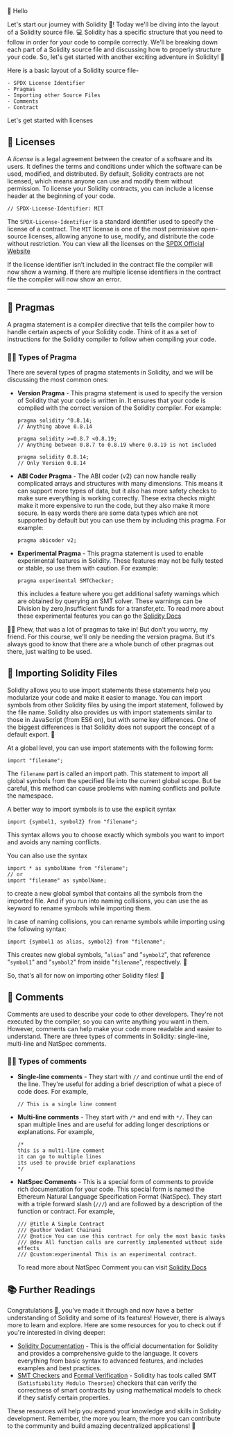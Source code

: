 
<div className="text-[36px]">👋 Hello</div>

Let's start our journey with Solidity 🚀! Today we'll be diving into the layout of a Solidity source file. 💻 Solidity has a specific structure that you need to follow in order for your code to compile correctly. We'll be breaking down each part of a Solidity source file and discussing how to properly structure your code. So, let's get started with another exciting adventure in Solidity! 🤩

Here is a basic layout of a Solidity source file-

```
- SPDX License Identifier
- Pragmas
- Importing other Source Files
- Comments
- Contract
```

Let's get started with licenses

## 🪪 Licenses

A _license_ is a legal agreement between the creator of a software and its users. It defines the terms and conditions under which the software can be used, modified, and distributed. By default, Solidity contracts are not licensed, which means anyone can use and modify them without permission. To license your Solidity contracts, you can include a license header at the beginning of your code.

```solidity filename="Contract.sol" copy
// SPDX-License-Identifier: MIT
```

The `SPDX-License-Identifier` is a standard identifier used to specify the license of a contract. The `MIT` license is one of the most permissive open-source licenses, allowing anyone to use, modify, and distribute the code without restriction. You can view all the licenses on the [SPDX Official Website](https://spdx.org/licenses/)


<Callout type="warning" emoji="⚠️">
  If the license identifier isn’t included in the contract file the compiler
  will now show a warning.
</Callout>

<Callout type="error" emoji="🚫">
  If there are multiple license identifiers in the contract file the compiler
  will now show an error.
</Callout>

---

## 📎 Pragmas

A pragma statement is a compiler directive that tells the compiler how to handle certain aspects of your Solidity code. Think of it as a set of instructions for the Solidity compiler to follow when compiling your code.

### 👨‍💻 Types of Pragma

There are several types of pragma statements in Solidity, and we will be discussing the most common ones:

- **Version Pragma** - This pragma statement is used to specify the version of Solidity that your code is written in. It ensures that your code is compiled with the correct version of the Solidity compiler. For example:

  ```solidity copy {1,4,7}
  pragma solidity ^0.8.14;
  // Anything above 0.8.14

  pragma solidity >=0.8.7 <0.8.19;
  // Anything between 0.8.7 to 0.8.19 where 0.8.19 is not included

  pragma solidity 0.8.14;
  // Only Version 0.8.14
  ```

- **ABI Coder Pragma** - The ABI coder (v2) can now handle really complicated arrays and structures with many dimensions. This means it can support more types of data, but it also has more safety checks to make sure everything is working correctly. These extra checks might make it more expensive to run the code, but they also make it more secure. In easy words there are some data types which are not supported by default but you can use them by including this pragma. For example:

  ```solidity copy
  pragma abicoder v2;
  ```

- **Experimental Pragma** - This pragma statement is used to enable experimental features in Solidity. These features may not be fully tested or stable, so use them with caution. For example:

  ```solidity copy
  pragma experimental SMTChecker;
  ```

  this includes a feature where you get additional safety warnings which are obtained by querying an SMT solver. These warnings can be Division by zero,Insufficient funds for a transfer,etc. To read more about these experimental features you can go the [Solidity Docs](https://docs.soliditylang.org/en/v0.8.19/layout-of-source-files.html#experimental-pragma)

😶‍🌫️ Phew, that was a lot of pragmas to take in! But don't you worry, my friend. For this course, we'll only be needing the version pragma. But it's always good to know that there are a whole bunch of other pragmas out there, just waiting to be used.

## 📁 Importing Solidity Files

Solidity allows you to use import statements these statements help you modularize your code and make it easier to manage. You can import symbols from other Solidity files by using the import statement, followed by the file name. Solidity also provides us with import statements similar to those in JavaScript (from ES6 on), but with some key differences. One of the biggest differences is that Solidity does not support the concept of a default export. 🤔

At a global level, you can use import statements with the following form:

```solidity
import "filename";
```

The `filename` part is called an import path. This statement to import all global symbols from the specified file into the current global scope. But be careful, this method can cause problems with naming conflicts and pollute the namespace.

A better way to import symbols is to use the explicit syntax

```solidity
import {symbol1, symbol2} from "filename";
```

This syntax allows you to choose exactly which symbols you want to import and avoids any naming conflicts.

You can also use the syntax

```solidity
import * as symbolName from "filename";
// or
import "filename" as symbolName;
```

to create a new global symbol that contains all the symbols from the imported file. And if you run into naming collisions, you can use the as keyword to rename symbols while importing them.

In case of naming collisions, you can rename symbols while importing using the following syntax:

```solidity
import {symbol1 as alias, symbol2} from "filename";
```

This creates new global symbols, "`alias`" and "`symbol2`", that reference "`symbol1`" and "`symbol2`" from inside "`filename`", respectively. 💪

So, that's all for now on importing other Solidity files! 🚀

## 📝 Comments

Comments are used to describe your code to other developers. They're not executed by the compiler, so you can write anything you want in them. However, comments can help make your code more readable and easier to understand. There are three types of comments in Solidity: single-line, multi-line and NatSpec comments.

### 👨‍💻 Types of comments

- **Single-line comments** - They start with `//` and continue until the end of the line. They're useful for adding a brief description of what a piece of code does. For example,

  ```solidity copy
  // This is a single line comment
  ```

- **Multi-line comments** - They start with `/*` and end with `*/`. They can span multiple lines and are useful for adding longer descriptions or explanations. For example,

  ```solidity copy
  /*
  this is a multi-line comment
  it can go to multiple lines
  its used to provide brief explanations
  */
  ```

- **NatSpec Comments** - This is a special form of comments to provide rich documentation for your code. This special form is named the Ethereum Natural Language Specification Format (NatSpec). They start with a triple forward slash (`///`) and are followed by a description of the function or contract. For example,

  ```solidity copy
  /// @title A Simple Contract
  /// @author Vedant Chainani
  /// @notice You can use this contract for only the most basic tasks
  /// @dev All function calls are currently implemented without side effects
  /// @custom:experimental This is an experimental contract.
  ```

  To read more about NatSpec Comment you can visit [Solidity Docs](https://docs.soliditylang.org/en/latest/natspec-format.html)

## 📚 Further Readings

Congratulations 🥳, you've made it through and now have a better understanding of Solidity and some of its features! However, there is always more to learn and explore. Here are some resources for you to check out if you're interested in diving deeper:

- [Solidity Documentation](https://docs.soliditylang.org/en/v0.8.19/index.html) - This is the official documentation for Solidity and provides a comprehensive guide to the language. It covers everything from basic syntax to advanced features, and includes examples and best practices.
- [SMT Checkers](https://fv.ethereum.org/2021/12/01/smtchecker-dapptools/) and [Formal Verification](https://docs.soliditylang.org/en/v0.8.19/smtchecker.html#formal-verification) - Solidity has tools called SMT (`Satisfiability Modulo Theories`) checkers that can verify the correctness of smart contracts by using mathematical models to check if they satisfy certain properties.

These resources will help you expand your knowledge and skills in Solidity development. Remember, the more you learn, the more you can contribute to the community and build amazing decentralized applications! 🚀
